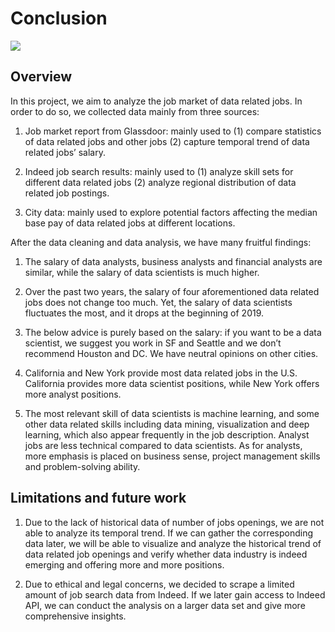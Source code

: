 # Conclusion

![](https://raw.githubusercontent.com/lijning/career-opportunities-analysis/master/others/resource/77.png)

## Overview

In this project, we aim to analyze the job market of data related jobs. In order to do so, we collected data mainly from three sources: 

1.	Job market report from Glassdoor: mainly used to (1) compare statistics of data related jobs and other jobs (2) capture temporal trend of data related jobs' salary.

2.	Indeed job search results: mainly used to (1) analyze skill sets for different data related jobs (2) analyze regional distribution of data related job postings. 

3.	City data: mainly used to explore potential factors affecting the median base pay of data related jobs at different locations.


After the data cleaning and data analysis, we have many fruitful findings:

1.	The salary of data analysts, business analysts and financial analysts are similar, while the salary of data scientists is much higher.

2.	Over the past two years, the salary of four aforementioned data related jobs does not change too much. Yet, the salary of data scientists fluctuates the most, and it drops at the beginning of 2019. 

3.	The below advice is purely based on the salary: if you want to be a data scientist, we suggest you work in SF and Seattle and we don’t recommend Houston and DC. We have neutral opinions on other cities. 

4.	California and New York provide most data related jobs in the U.S. California provides more data scientist positions, while New York offers more analyst positions. 

5.	The most relevant skill of data scientists is machine learning, and some other data related skills including data mining, visualization and deep learning, which also appear frequently in the job description. Analyst jobs are less technical compared to data scientists. As for analysts, more emphasis is placed on business sense, project management skills and problem-solving ability. 


## Limitations and future work

1.	Due to the lack of historical data of number of jobs openings, we are not able to analyze its temporal trend. If we can gather the corresponding data later, we will be able to visualize and analyze the historical trend of data related job openings and verify whether data industry is indeed emerging and offering more and more positions. 

2.	Due to ethical and legal concerns, we decided to scrape a limited amount of job search data from Indeed. If we later gain access to Indeed API, we can conduct the analysis on a larger data set and give more comprehensive insights.
